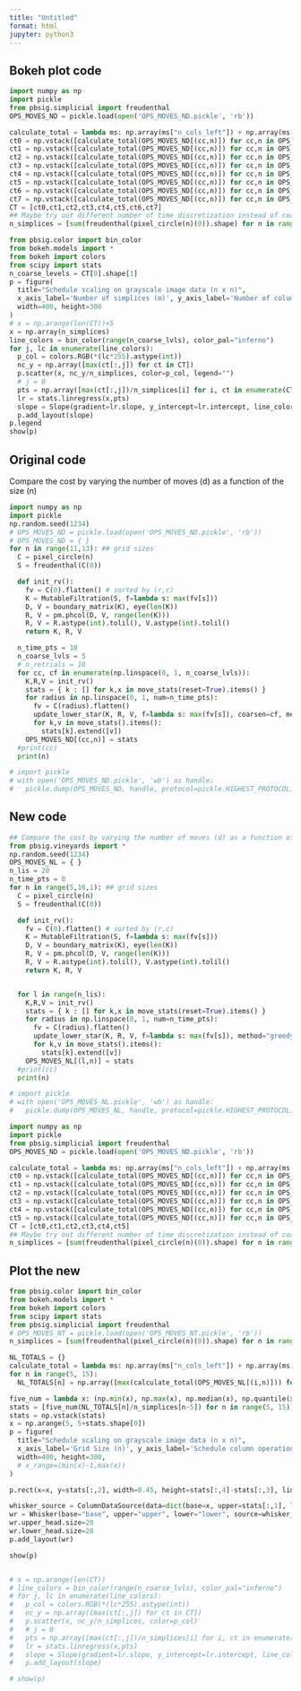 ```yaml
---
title: "Untitled"
format: html
jupyter: python3
---
```


## Bokeh plot code

```python
import numpy as np
import pickle 
from pbsig.simplicial import freudenthal
OPS_MOVES_ND = pickle.load(open('OPS_MOVES_ND.pickle', 'rb'))

calculate_total = lambda ms: np.array(ms["n_cols_left"]) + np.array(ms["n_cols_right"])
ct0 = np.vstack([calculate_total(OPS_MOVES_ND[(cc,n)]) for cc,n in OPS_MOVES_ND.keys() if n == 5]).T
ct1 = np.vstack([calculate_total(OPS_MOVES_ND[(cc,n)]) for cc,n in OPS_MOVES_ND.keys() if n == 6]).T
ct2 = np.vstack([calculate_total(OPS_MOVES_ND[(cc,n)]) for cc,n in OPS_MOVES_ND.keys() if n == 7]).T
ct3 = np.vstack([calculate_total(OPS_MOVES_ND[(cc,n)]) for cc,n in OPS_MOVES_ND.keys() if n == 8]).T
ct4 = np.vstack([calculate_total(OPS_MOVES_ND[(cc,n)]) for cc,n in OPS_MOVES_ND.keys() if n == 9]).T
ct5 = np.vstack([calculate_total(OPS_MOVES_ND[(cc,n)]) for cc,n in OPS_MOVES_ND.keys() if n == 10]).T
ct6 = np.vstack([calculate_total(OPS_MOVES_ND[(cc,n)]) for cc,n in OPS_MOVES_ND.keys() if n == 11]).T
ct7 = np.vstack([calculate_total(OPS_MOVES_ND[(cc,n)]) for cc,n in OPS_MOVES_ND.keys() if n == 12]).T
CT = [ct0,ct1,ct2,ct3,ct4,ct5,ct6,ct7]
## Maybe try out different number of time discretization instead of coarseness?
n_simplices = [sum(freudenthal(pixel_circle(n)(0)).shape) for n in range(5,13)]
```

```python
from pbsig.color import bin_color
from bokeh.models import *
from bokeh import colors
from scipy import stats
n_coarse_levels = CT[0].shape[1]
p = figure(
  title="Schedule scaling on grayscale image data (n x n)", 
  x_axis_label='Number of simplices (m)', y_axis_label='Number of column operations / m',
  width=400, height=300
)
# x = np.arange(len(CT))+5
x = np.array(n_simplices)
line_colors = bin_color(range(n_coarse_lvls), color_pal="inferno")
for j, lc in enumerate(line_colors):
  p_col = colors.RGB(*(lc*255).astype(int))
  nc_y = np.array([max(ct[:,j]) for ct in CT])
  p.scatter(x, nc_y/n_simplices, color=p_col, legend="")
  # j = 0
  pts = np.array([max(ct[:,j])/n_simplices[i] for i, ct in enumerate(CT)])
  lr = stats.linregress(x,pts)
  slope = Slope(gradient=lr.slope, y_intercept=lr.intercept, line_color=p_col, line_dash='dashed', line_width=1.5)
  p.add_layout(slope)
p.legend
show(p)

```



## Original code 

Compare the cost by varying the number of moves (d) as a function of the size (n)
```python
import numpy as np
import pickle 
np.random.seed(1234)
# OPS_MOVES_ND = pickle.load(open('OPS_MOVES_ND.pickle', 'rb'))
# OPS_MOVES_ND = { }
for n in range(11,13): ## grid sizes
  C = pixel_circle(n)
  S = freudenthal(C(0))

  def init_rv():
    fv = C(0).flatten() # sorted by (r,c) 
    K = MutableFiltration(S, f=lambda s: max(fv[s]))
    D, V = boundary_matrix(K), eye(len(K))
    R, V = pm.phcol(D, V, range(len(K)))
    R, V = R.astype(int).tolil(), V.astype(int).tolil()
    return K, R, V

  n_time_pts = 10
  n_coarse_lvls = 5
  # n_retrials = 10
  for cc, cf in enumerate(np.linspace(0, 1, n_coarse_lvls)):
    K,R,V = init_rv()
    stats = { k : [] for k,x in move_stats(reset=True).items() }
    for radius in np.linspace(0, 1, num=n_time_pts):
      fv = C(radius).flatten()
      update_lower_star(K, R, V, f=lambda s: max(fv[s]), coarsen=cf, method="greedy")
      for k,v in move_stats().items():
        stats[k].extend([v])
    OPS_MOVES_ND[(cc,n)] = stats
  #print(cc)
  print(n)

# import pickle
# with open('OPS_MOVES_ND.pickle', 'wb') as handle:
#   pickle.dump(OPS_MOVES_ND, handle, protocol=pickle.HIGHEST_PROTOCOL)
```


## New code 

```python
## Compare the cost by varying the number of moves (d) as a function of the size (n)
from pbsig.vineyards import * 
np.random.seed(1234)
OPS_MOVES_NL = { }
n_lis = 20
n_time_pts = 8
for n in range(5,16,1): ## grid sizes
  C = pixel_circle(n)
  S = freudenthal(C(0))

  def init_rv():
    fv = C(0).flatten() # sorted by (r,c) 
    K = MutableFiltration(S, f=lambda s: max(fv[s]))
    D, V = boundary_matrix(K), eye(len(K))
    R, V = pm.phcol(D, V, range(len(K)))
    R, V = R.astype(int).tolil(), V.astype(int).tolil()
    return K, R, V


  for l in range(n_lis):
    K,R,V = init_rv()
    stats = { k : [] for k,x in move_stats(reset=True).items() }
    for radius in np.linspace(0, 1, num=n_time_pts):
      fv = C(radius).flatten()
      update_lower_star(K, R, V, f=lambda s: max(fv[s]), method="greedy", random_lis=True)
      for k,v in move_stats().items():
        stats[k].extend([v])
    OPS_MOVES_NL[(l,n)] = stats
  #print(cc)
  print(n)

# import pickle
# with open('OPS_MOVES_NL.pickle', 'wb') as handle:
#   pickle.dump(OPS_MOVES_NL, handle, protocol=pickle.HIGHEST_PROTOCOL)
```

```python
import numpy as np
import pickle 
from pbsig.simplicial import freudenthal
OPS_MOVES_ND = pickle.load(open('OPS_MOVES_ND.pickle', 'rb'))

calculate_total = lambda ms: np.array(ms["n_cols_left"]) + np.array(ms["n_cols_right"])
ct0 = np.vstack([calculate_total(OPS_MOVES_ND[(cc,n)]) for cc,n in OPS_MOVES_ND.keys() if n == 5]).T
ct1 = np.vstack([calculate_total(OPS_MOVES_ND[(cc,n)]) for cc,n in OPS_MOVES_ND.keys() if n == 6]).T
ct2 = np.vstack([calculate_total(OPS_MOVES_ND[(cc,n)]) for cc,n in OPS_MOVES_ND.keys() if n == 7]).T
ct3 = np.vstack([calculate_total(OPS_MOVES_ND[(cc,n)]) for cc,n in OPS_MOVES_ND.keys() if n == 8]).T
ct4 = np.vstack([calculate_total(OPS_MOVES_ND[(cc,n)]) for cc,n in OPS_MOVES_ND.keys() if n == 9]).T
ct5 = np.vstack([calculate_total(OPS_MOVES_ND[(cc,n)]) for cc,n in OPS_MOVES_ND.keys() if n == 10]).T
CT = [ct0,ct1,ct2,ct3,ct4,ct5]
## Maybe try out different number of time discretization instead of coarseness?
n_simplices = [sum(freudenthal(pixel_circle(n)(0)).shape) for n in range(5,11)]
```

## Plot the new
```python
from pbsig.color import bin_color
from bokeh.models import *
from bokeh import colors
from scipy import stats
from pbsig.simplicial import freudenthal
# OPS_MOVES_NT = pickle.load(open('OPS_MOVES_NT.pickle', 'rb'))
n_simplices = [sum(freudenthal(pixel_circle(n)(0)).shape) for n in range(5,15)]

NL_TOTALS = {}
calculate_total = lambda ms: np.array(ms["n_cols_left"]) + np.array(ms["n_cols_right"])
for n in range(5, 15):
  NL_TOTALS[n] = np.array([max(calculate_total(OPS_MOVES_NL[(i,n)])) for i in range(0,20)])

five_num = lambda x: (np.min(x), np.max(x), np.median(x), np.quantile(x, 0.25), np.quantile(x, 0.75))
stats = [five_num(NL_TOTALS[n]/n_simplices[n-5]) for n in range(5, 15)]
stats = np.vstack(stats)
x = np.arange(5, 5+stats.shape[0])
p = figure(
  title="Schedule scaling on grayscale image data (n x n)", 
  x_axis_label='Grid Size (n)', y_axis_label='Schedule column operations / m',
  width=400, height=300, 
  # x_range=(min(x)-1,max(x))
)

p.rect(x=x, y=stats[:,2], width=0.45, height=stats[:,4]-stats[:,3], line_color="black")

whisker_source = ColumnDataSource(data=dict(base=x, upper=stats[:,1], lower=stats[:,0]))
wr = Whisker(base="base", upper="upper", lower="lower", source=whisker_source, level="annotation", line_width=2)
wr.upper_head.size=20
wr.lower_head.size=20
p.add_layout(wr)

show(p)


# x = np.arange(len(CT))
# line_colors = bin_color(range(n_coarse_lvls), color_pal="inferno")
# for j, lc in enumerate(line_colors):
#   p_col = colors.RGB(*(lc*255).astype(int))
#   nc_y = np.array([max(ct[:,j]) for ct in CT])
#   p.scatter(x, nc_y/n_simplices, color=p_col)
#   # j = 0
#   pts = np.array([max(ct[:,j])/n_simplices[i] for i, ct in enumerate(CT)])
#   lr = stats.linregress(x,pts)
#   slope = Slope(gradient=lr.slope, y_intercept=lr.intercept, line_color=p_col, line_dash='dashed', line_width=1.5)
#   p.add_layout(slope)

# show(p)
```